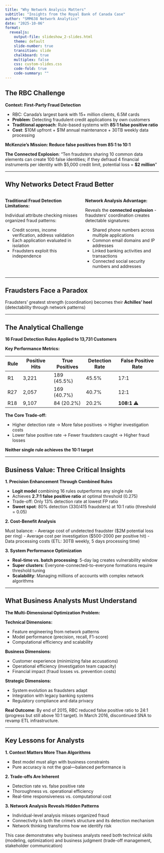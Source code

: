 ```yaml
---
title: "Why Network Analysis Matters"
subtitle: "Insights from the Royal Bank of Canada Case"
author: "SMM638 Network Analytics"
date: "2025-10-06"
format:
  revealjs:
    output-file: slideshow_2-slides.html
    theme: default
    slide-number: true
    transition: slide
    chalkboard: true
    multiplex: false
    css: custom-slides.css
    code-fold: true
    code-summary: ""
---
```


## The RBC Challenge

**Context: First-Party Fraud Detection**

- RBC: Canada's largest bank with 15+ million clients, 6.5M cards
- **Problem**: Detecting fraudulent credit applications by own customers
- **Traditional approach**: Rule-based systems with **85:1 false positive ratio**
- **Cost**: $10M upfront + $1M annual maintenance + 30TB weekly data processing

**McKenzie's Mission: Reduce false positives from 85:1 to 10:1**

::: {.callout-important}
**The Connected Explosion**: "Ten fraudsters sharing 10 common data elements can create 100 false identities; if they defraud 4 financial instruments per identity with $5,000 credit limit, potential loss = **$2 million**"
:::

---

## Why Networks Detect Fraud Better

::: {.columns}

::: {.column width="50%"}
::: {.callout-important}
**Traditional Fraud Detection Limitations:**

Individual attribute checking misses organized fraud patterns:

- Credit scores, income verification, address validation
- Each application evaluated in isolation
- Fraudsters exploit this independence
:::
:::

::: {.column width="50%"}
::: {.callout-tip}
**Network Analysis Advantage:**

Reveals the **connected explosion** - fraudsters' coordination creates detectable signatures:

- Shared phone numbers across multiple applications
- Common email domains and IP addresses
- Linked banking activities and transactions
- Connected social security numbers and addresses
:::
:::

:::

---

## Fraudsters Face a Paradox

::: {.callout-note}

Fraudsters' greatest strength (coordination) becomes their **Achilles' heel** (detectability through network patterns)

:::

---

## The Analytical Challenge

**16 Fraud Detection Rules Applied to 13,731 Customers**

**Key Performance Metrics:**

| Rule | Positive Hits | True Positives | Detection Rate | False Positive Rate |
|------|---------------|----------------|----------------|---------------------|
| R1   | 3,221         | 189 (45.5%)    | 45.5%          | 17:1                |
| R27  | 2,057         | 169 (40.7%)    | 40.7%          | 12:1                |
| R18  | 9,107         | 84 (20.2%)     | 20.2%          | **108:1** ⚠️        |

::: {.callout-caution}

**The Core Trade-off:**

- Higher detection rate → More false positives → Higher investigation costs
- Lower false positive rate → Fewer fraudsters caught → Higher fraud losses

**Neither single rule achieves the 10:1 target**

:::

---

## Business Value: Three Critical Insights {.smaller}

**1. Precision Enhancement Through Combined Rules**

- **Logit model** combining 16 rules outperforms any single rule
- Achieves **2.7:1 false positive ratio** at optimal threshold (0.275)
- Trade-off: Only 13% detection rate at lowest FP ratio
- **Sweet spot**: 80% detection (330/415 fraudsters) at 10:1 ratio (threshold = 0.05)

**2. Cost-Benefit Analysis**

Must balance:
- Average cost of undetected fraudster ($2M potential loss per ring)
- Average cost per investigation ($500-2000 per positive hit)
- Data processing costs (ETL: 30TB weekly, 5 days processing time)

**3. System Performance Optimization**

- **Real-time vs. batch processing**: 5-day lag creates vulnerability window
- **Super clusters**: Everyone-connected-to-everyone formations require threshold tuning
- **Scalability**: Managing millions of accounts with complex network algorithms

---

## What Business Analysts Must Understand {.smaller}

**The Multi-Dimensional Optimization Problem:**

**Technical Dimensions:**

- Feature engineering from network patterns
- Model performance (precision, recall, F1-score)
- Computational efficiency and scalability

**Business Dimensions:**

- Customer experience (minimizing false accusations)
- Operational efficiency (investigation team capacity)
- Financial impact (fraud losses vs. prevention costs)

**Strategic Dimensions:**

- System evolution as fraudsters adapt
- Integration with legacy banking systems
- Regulatory compliance and data privacy

::: {.callout-tip}
**Real Outcome**: By end of 2015, RBC reduced false positive ratio to 24:1 (progress but still above 10:1 target). In March 2016, discontinued SNA to revamp ETL infrastructure.
:::

---

## Key Lessons for Analysts {.smaller}

**1. Context Matters More Than Algorithms**

- Best model must align with business constraints
- Pure accuracy is not the goal—balanced performance is

**2. Trade-offs Are Inherent**

- Detection rate vs. false positive rate
- Thoroughness vs. operational efficiency  
- Real-time responsiveness vs. computational cost

**3. Network Analysis Reveals Hidden Patterns**

- Individual-level analysis misses organized fraud
- Connectivity is both the crime's structure and its detection mechanism
- Network thinking transforms how we identify risk

::: {.callout-note}
This case demonstrates why business analysts need both technical skills (modeling, optimization) and business judgment (trade-off management, stakeholder communication)
:::
